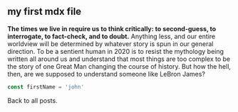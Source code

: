 
<Layout>
  <Hero />

<section className="mdx-page">

## my first mdx file

**The times we live in require us to think critically: to second-guess, to interrogate, to fact-check, and to doubt.** Anything less, and our entire worldview will be determined by whatever story is spun in our general direction. To be a sentient human in 2020 is to resist the mythology being written all around us and understand that most things are too complex to be the story of one Great Man changing the course of history. But how the hell, then, are we supposed to understand someone like LeBron James?

<div className="code">

```js
const firstName = 'john'
```

</div>

<Link to="/posts" className="btn center-btn">
  Back to all posts.
</Link>

</section>
</Layout>
